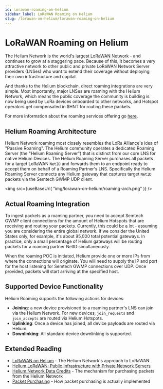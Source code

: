 ```yaml
---
id: lorawan-roaming-on-helium
sidebar_label: LoRaWAN Roaming on Helium
slug: /lorawan-on-helium/lorawan-roaming-on-helium
---
```



# LoRaWAN Roaming on Helium


The Helium Network is the [world's largest LoRaWAN Network](https://explorer.helium.com) - and continues to grow at a staggering pace. Because of this, it becomes a very attractive network to other public and private LoRaWAN Network Server providers (LNSes) who want to extend their coverage without deploying their own infrastructure and capital. 

And thanks to the Helium blockchain, direct roaming integrations are very simple. Most importantly, major LNSes are roaming with the Helium Network, which means the public coverage the community is building is now being used by LoRa devices onboarded to other networks, and Hotspot operators get compensated in $HNT for routing these packets. 

For more information about the roaming services offering go [here](use-the-network/roaming).

## Helium Roaming Architecture

Helium Network roaming most closely resembles the LoRa Alliance's idea of "Passive Roaming". The Helium community operates a dedicated Roaming Server (the "Helium Roaming Server") that is distinct from our core LNS for native Helium Devices. The Helium Roaming Server purchases all packets for a target LoRaWAN `NetID` and forwards them to an endpoint ready to accept them on behalf of a Roaming Partner's LNS. Specifically the Helium Roaming Server connects any Helium gateway that captures target `NetID` packets via the Semtech GWMP UDP client.

<img
  src={useBaseUrl(
    "img/lorawan-on-helium/roaming-arch.png"
  )}
/>


## Actual Roaming Integration

To ingest packets as a roaming partner, you need to accept Semtech GWMP client connections for the amount of Helium Hotspots that are receiving and routing your packets. Currently,[ this could be a lot](https://explorer.helium.com/hotspots) - assuming you are considering the entire global network. If we consider the United States only, for example, it's about 95,000 total potential gateways. In practice, only a small percentage of Helium gateways will be routing packets for a roaming partner NetID simultaneously.

When the roaming POC is initiated, Helium provide one or more IPs from where the connections will originate. You will need to supply the IP and port for the host listening for Semtech GWMP connections over UDP. Once provided, packets will start arriving at the specified host.

## Supported Device Functionality

Helium Roaming supports the following actions for devices:

* **Joining**: a new device provisioned to a roaming partner's LNS can join via the Helium Network. For new devices, `join_requests` and `join_accepts` are routed via Helium Hotspots.
* **Uplinking**: Once a device has joined, all device payloads are routed via Helium.
* **Downlinking**: All standard device downlinking is supported.

## Extended Reading

* [LoRaWAN on Helium](/lorawan-on-helium) - The Helium Network's approach to LoRaWAN
* [Helium LoRaWAN: Public Infrastructure with Private Network Servers](https://blog.helium.com/helium-lorawan-public-infrastructure-with-ultimate-privacy-9132560e4ae6)
* [Helium Network Data Credits](/use-the-network/console/data-credits/) - The mechanism for purchasing packets from the Helium Network
* [Packet Purchasing](/blockchain/packet-purchasing) - How packet purchasing is actually implemented

